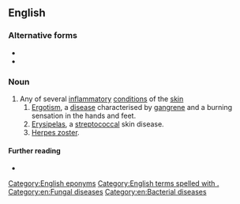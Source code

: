 ==English==

===Alternative forms===
* {{l|en|St Anthony's fire}}
* {{l|en|Saint Anthony's fire}}

===Noun===
{{en-noun|-|head=[[w:Anthony the Great|St. Anthony]][[-'s|'s]] [[fire]]}}

# Any of several [[inflammatory]] [[condition]]s of the [[skin]]
## [[ergotism|Ergotism]], a [[disease]] characterised by [[gangrene]] and a burning sensation in the hands and feet.
## [[erysipelas|Erysipelas]], a [[streptococcal]] skin disease.
## [[herpes zoster|Herpes zoster]].

====Further reading====
* {{pedialite}}

[[Category:English eponyms]]
[[Category:English terms spelled with .]]
[[Category:en:Fungal diseases]]
[[Category:en:Bacterial diseases]]
